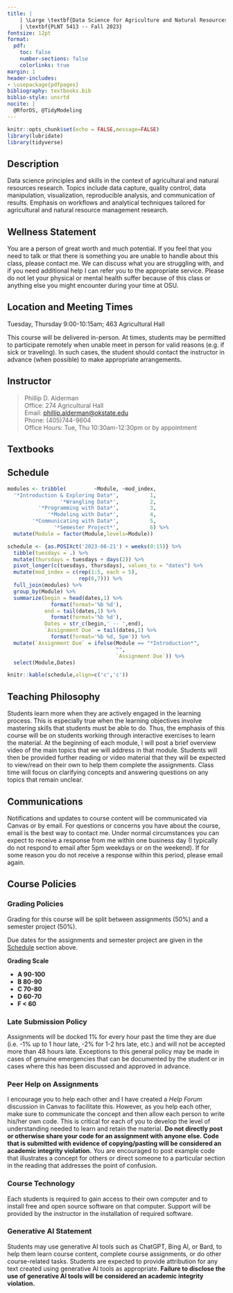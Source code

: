 ```yaml
---
title: |
    | \Large \textbf{Data Science for Agriculture and Natural Resources}
    | \textbf{PLNT 5413 -- Fall 2023}
fontsize: 12pt
format:
  pdf:
    toc: false
    number-sections: false
    colorlinks: true
margin: 1
header-includes:
- \usepackage{pdfpages}
bibliography: textbooks.bib
biblio-style: unsrtd
nocite: |
  @RforDS, @TidyModeling
---
```


```r
knitr::opts_chunk$set(echo = FALSE,message=FALSE)
library(lubridate)
library(tidyverse)
```

## Description

Data science principles and skills in the context of agricultural and natural resources research. Topics include data capture, quality control, data manipulation, visualization, reproducible analysis, and communication of results. Emphasis on workflows and analytical techniques tailored for agricultural and natural resource management research.

## Wellness Statement

You are a person of great worth and much potential. If you feel that you need to talk or that there is something you are unable to handle about this class, please contact me. We can discuss what you are struggling with, and if you need additional help I can refer you to the appropriate service. Please do not let your physical or mental health suffer because of this class or anything else you might encounter during your time at OSU.

## Location and Meeting Times

Tuesday, Thursday 9:00-10:15am; 463 Agricultural Hall

This course will be delivered in-person. At times, students may be permitted to participate remotely when unable meet in person for valid reasons (e.g. if sick or traveling). In such cases, the student should contact the instructor in advance (when possible) to make appropriate arrangements.

## Instructor

>  Phillip D. Alderman \
>  Office: 274 Agricultural Hall \
>  Email: [phillip.alderman@okstate.edu](mailto:phillip.alderman@okstate.edu) \
>  Phone: (405)744-9604 \
>  Office Hours:  Tue, Thu 10:30am-12:30pm or by appointment

## Textbooks

::: {#refs}
:::

<!-- \newpage -->

## Schedule

```r
modules <- tribble(         ~Module, ~mod_index,
  '*Introduction & Exploring Data*',          1,
                 '*Wrangling Data*',          2,
          '*Programming with Data*',          3,
             '*Modeling with Data*',          4,
        '*Communicating with Data*',          5,
               '*Semester Project*',          6) %>% 
  mutate(Module = factor(Module,levels=Module))

schedule <- {as.POSIXct('2023-08-21') + weeks(0:15)} %>% 
  tibble(tuesdays = .) %>% 
  mutate(thursdays = tuesdays + days(2)) %>% 
  pivot_longer(c(tuesdays, thursdays), values_to = "dates") %>% 
  mutate(mod_index = c(rep(1:5, each = 5),
                       rep(6,7))) %>% 
  full_join(modules) %>% 
  group_by(Module) %>% 
  summarize(begin = head(dates,1) %>% 
              format(format='%b %d'),
            end = tail(dates,1) %>% 
              format(format='%b %d'),
            Dates = str_c(begin,' -- ',end),
            `Assignment Due` = tail(dates,1) %>% 
              format(format='%b %d, 5pm')) %>% 
  mutate(`Assignment Due` = ifelse(Module == "*Introduction*",
                                   "",
                                   `Assignment Due`)) %>% 
  select(Module,Dates)

knitr::kable(schedule,align=c('c','c'))
  ```

## Teaching Philosophy

Students learn more when they are actively engaged in the learning process. This is especially true when the learning objectives involve mastering skills that students must be able to do. Thus, the emphasis of this course will be on students working through interactive exercises to learn the material. At the beginning of each module, I will post a brief overview video of the main topics that we will address in that module. Students will then be provided further reading or video material that they will be expected to view/read on their own to help them complete the assignments. Class time will focus on clarifying concepts and answering questions on any topics that remain unclear.

## Communications

Notifications and updates to course content will be communicated via Canvas or by email. For questions or concerns you have about the course, email is the best way to contact me. Under normal circumstances you can expect to receive a response from me within one business day (I typically do not respond to email after 5pm weekdays or on the weekend). If for some reason you do not receive a response within this period, please email again. 

## Course Policies

### Grading Policies

Grading for this course will be split between assignments (50%) and a semester project (50%).

Due dates for the assignments and semester project are given in the [Schedule] section above.

**Grading Scale**
  
- **A 90-100**
- **B 80-90**
- **C 70-80**
- **D 60-70**
- **F < 60**

### Late Submission Policy

Assignments will be docked 1% for every hour past the time they are due (i.e. -1% up to 1 hour late, -2% for 1-2 hrs late, etc.) and will not be accepted more than 48 hours late. Exceptions to this general policy may be made in cases of genuine emergencies that can be documented by the student or in cases where this has been discussed and approved in advance.

### Peer Help on Assignments

I encourage you to help each other and I have created a *Help Forum* discussion in Canvas to facilitate this. However, as you help each other, make sure to communicate the concept and then allow each person to write his/her own code. This is critical for each of you to develop the level of understanding needed to learn and retain the material. **Do not directly post or otherwise share your code for an assignment with anyone else. Code that is submitted with evidence of copying/pasting will be considered an academic integrity violation.** You are encouraged to post example code that illustrates a concept for others or direct someone to a particular section in the reading that addresses the point of confusion. 

### Course Technology

Each students is required to gain access to their own computer and to install free and open source software on that computer. Support will be provided by the instructor in the installation of required software.


### Generative AI Statement

Students may use generative AI tools such as ChatGPT, Bing AI, or Bard, to help them learn course content, complete course assignments, or do other course-related tasks. Students are expected to provide attribution for any text created using generative AI tools as appropriate. **Failure to disclose the use of generative AI tools will be considered an academic integrity violation.**

\includepdf[pages=-]{fall-2023-syllabus-attachment-final-7-27-2023.pdf}